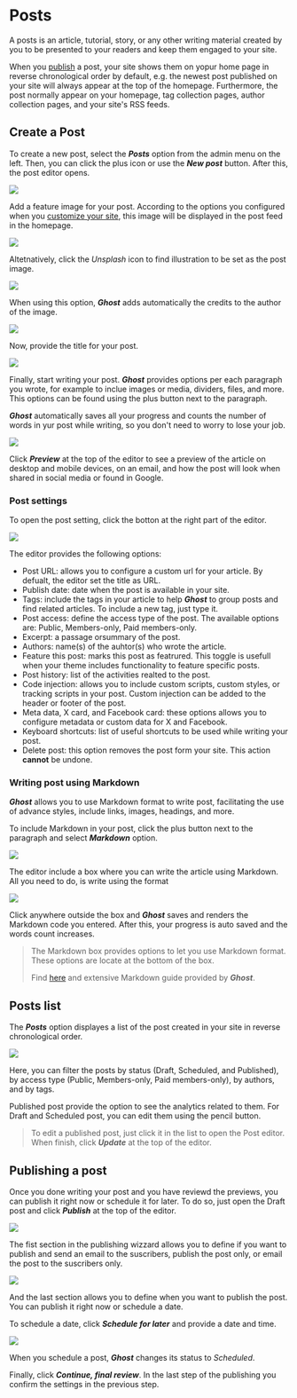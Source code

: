 # Posts

A posts is an article, tutorial, story, or any other writing material created by you to be presented to your readers and keep them engaged to your site.

When you [publish](#publishing-a-post) a post, your site shows them on yopur home page in reverse chronological order by default, e.g. the newest post published on your site will always appear at the top of the homepage. Furthermore, the post normally appear on your homepage, tag collection pages, author collection pages, and your site's RSS feeds.

## Create a Post

To create a new post, select the _**Posts**_ option from the admin menu on the left. Then, you can click the plus icon or use the _**New post**_ button. After this, the post editor opens.

![](/images/ghost019.png)

Add a feature image for your post. According to the options you configured when you [customize your site](/ghost/customize-site), this image will be displayed in the post feed in the homepage. 

![](/images/ghost020.png)

Altetnatively, click the _Unsplash_ icon to find illustration to be set as the post image.

![](/images/ghost021.png)

When using this option, _**Ghost**_ adds automatically the credits to the author of the image.

![](/images/ghost022.png)

Now, provide the title for your post.

![](/images/ghost023.png)

Finally, start writing your post. _**Ghost**_ provides options per each paragraph you wrote, for example to inclue images or media, dividers, files, and more. This options can be found using the plus button next to the paragraph.

_**Ghost**_ automatically saves all your progress and counts the number of words in yur post while writing, so you don't need to worry to lose your job.

![](/images/ghost024.png)

Click _**Preview**_ at the top of the editor to see a preview of the article on desktop and mobile devices, on an email, and how the post will look when shared in social media or found in Google.

### Post settings
To open the post setting, click the botton at the right part of the editor.

![](/images/ghost028.png)

The editor provides the following options:

* Post URL: allows you to configure a custom url for your article. By defualt, the editor set the title as URL.
* Publish date: date when the post is available in your site.
* Tags: include the tags in your article to help _**Ghost**_ to group posts and find related articles. To include a new tag, just type it.
* Post access: define the access type of the post. The available options are: Public, Members-only, Paid members-only.
* Excerpt: a passage orsummary of the post.
* Authors: name(s) of the auhtor(s) who wrote the article.
* Feature this post: marks this post as featrured. This toggle is usefull when your theme includes functionality to feature specific posts.
* Post history: list of the activities realted to the post.
* Code injection: allows you to include custom scripts, custom styles, or tracking scripts in your post. Custom injection can be added to the header or footer of the post.
* Meta data, X card, and Facebook card: these options allows you to configure metadata or custom data for X and Facebook.
* Keyboard shortcuts: list of useful shortcuts to be used while writing your post.
* Delete post: this option removes the post form your site. This action **cannot** be undone.

### Writing post using Markdown

_**Ghost**_ allows you to use Markdown format to write post, facilitating the use of advance styles, include links, images, headings, and more.

To include Markdown in your post, click the plus button next to the paragraph and select _**Markdown**_ option.

![](/images/ghost025.png)

The editor include a box where you can write the article using Markdown. All you need to do, is write using the format

![](/images/ghost026.png)

Click anywhere outside the box and _**Ghost**_ saves and renders the Markdown code you entered. After this, your progress is auto saved and the words count increases.


> The Markdown box provides options to let you use Markdown format. These options are locate at the bottom of the box.
>
> Find [here](https://ghost.org/help/using-markdown/) and extensive Markdown guide provided by _**Ghost**_.

## Posts list

The _**Posts**_ option displayes a list of the post created in your site in reverse chronological order.

![](/images/ghost027.png)

Here, you can filter the posts by status (Draft, Scheduled, and Published), by access type (Public, Members-only, Paid members-only), by authors, and by tags.

Published post provide the option to see the analytics related to them. For Draft and Scheduled post, you can edit them using the pencil button.

> To edit a published post, just click it in the list to open the Post editor. When finish, click _**Update**_ at the top of the editor.

## Publishing a post

Once you done writing your post and you have reviewd the previews, you can publish it right now or schedule it for later. To do so, just open the Draft post and click _**Publish**_ at the top of the editor.

![](/images/ghost029.png)

The fist section in the publishing wizzard allows you to define if you want to publish and send an email to the suscribers, publish the post only, or email the post to the suscribers only.

![](/images/ghost030.png)

And the last section allows you to define when you want to publish the post. You can publish it right now or schedule a date.

To schedule a date, click _**Schedule for later**_ and provide a date and time.

![](/images/ghost031.png)

When you schedule a post, _**Ghost**_ changes its status to _Scheduled_.

Finally, click _**Continue, final review**_. In the last step of the publishing you confirm the settings in the previous step.